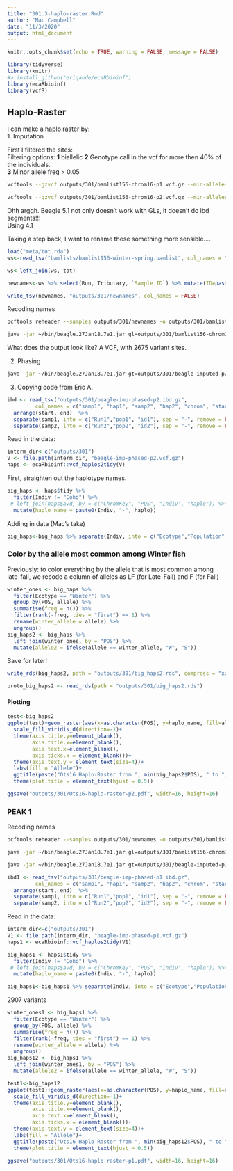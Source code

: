 ```yaml
---
title: "301.3-haplo-raster.Rmd"
author: "Mac Campbell"
date: "11/3/2020"
output: html_document
---
```


```r
knitr::opts_chunk$set(echo = TRUE, warning = FALSE, message = FALSE)
```

```r
library(tidyverse)
library(knitr)
#> install_github("eriqande/ecaRbioinf")
library(ecaRbioinf)
library(vcfR)
```
## Haplo-Raster
I can make a haplo raster by:     
1. Imputation     

First I filtered the sites:    
Filtering options:
__1__ biallelic
__2__ Genotype call in the vcf for more then 40% of the individuals.  
__3__ Minor allele freq > 0.05  

```sh
vcftools --gzvcf outputs/301/bamlist156-chrom16-p1.vcf.gz --min-alleles 2 --max-alleles 2 --max-missing 0.4 --maf 0.05 --out outputs/301/bamlist156-chrom16-p1-filtered --recode 

vcftools --gzvcf outputs/301/bamlist156-chrom16-p2.vcf.gz --min-alleles 2 --max-alleles 2 --max-missing 0.4 --maf 0.05 --out outputs/301/bamlist156-chrom16-p2-filtered --recode 
```

Ohh arggh. Beagle 5.1 not only doesn't work with GLs, it doesn't do ibd segments!!!    
Using 4.1    

Taking a step back, I want to rename these something more sensible....
```r
load("meta/tot.rda")
ws<-read_tsv("bamlists/bamlist156-winter-spring.bamlist", col_names = "Bam")

ws<-left_join(ws, tot)

newnames<-ws %>% select(Run, Tributary, `Sample ID`) %>% mutate(ID=paste(Run, Tributary, `Sample ID`, sep="-")) %>% select(ID)

write_tsv(newnames, "outputs/301/newnames", col_names = FALSE)

```

Recoding names
```sh
bcftools reheader --samples outputs/301/newnames -o outputs/301/bamlist156-chrom16-p2-filtered.recode.renamed.vcf outputs/301/bamlist156-chrom16-p2-filtered.recode.vcf
```

```sh
java -jar ~/bin/beagle.27Jan18.7e1.jar gl=outputs/301/bamlist156-chrom16-p2-filtered.recode.renamed.vcf out=outputs/301/beagle-imputed-p2 > outputs/301/beagle-impute-stdout.txt 
```

What does the output look like? A VCF, with 2675 variant sites.     

2. Phasing    
```sh
java -jar ~/bin/beagle.27Jan18.7e1.jar gt=outputs/301/beagle-imputed-p2.vcf.gz out=outputs/301/beagle-imp-phased-p2 ibd=true ibdcm=0.05 > outputs/301/beagle-phase-stdout.txt 
```

3. Copying code from Eric A.    

```r
ibd <- read_tsv("outputs/301/beagle-imp-phased-p2.ibd.gz",
         col_names = c("samp1", "hap1", "samp2", "hap2", "chrom", "start", "end", "LOD")) %>%
  arrange(start, end)  %>%
  separate(samp1, into = c("Run1","pop1", "id1"), sep = "-", remove = FALSE) %>%
  separate(samp2, into = c("Run2","pop2", "id2"), sep = "-", remove = FALSE)

```



Read in the data:
```r
interm_dir<-c("outputs/301")
V <- file.path(interm_dir, "beagle-imp-phased-p2.vcf.gz")
haps <- ecaRbioinf::vcf_haplos2tidy(V)
```

First, straighten out the haplotype names.
```r
big_haps <- haps$tidy %>%
  filter(Indiv != "Coho") %>%
 # left_join(haps$avd, by = c("ChromKey", "POS", "Indiv", "haplo")) %>% 
  mutate(haplo_name = paste0(Indiv, "-", haplo))
```

Adding in data (Mac's take)
```r
big_haps<-big_haps %>% separate(Indiv, into = c("Ecotype","Population", "ID"), sep = "-", remove = FALSE)
```


### Color by the allele most common among Winter fish

Previously: to color everything by the allele that is most common among late-fall, we recode
a column of alleles as LF (for Late-Fall) and F (for Fall)
```r
winter_ones <- big_haps %>%
  filter(Ecotype == "Winter") %>%
  group_by(POS, allele) %>%
  summarise(freq = n()) %>%
  filter(rank(-freq, ties = "first") == 1) %>%
  rename(winter_allele = allele) %>%
  ungroup()
big_haps2 <- big_haps %>%
  left_join(winter_ones, by = "POS") %>%
  mutate(allele2 = ifelse(allele == winter_allele, "W", "S"))
```

Save for later!
```r
write_rds(big_haps2, path = "outputs/301/big_haps2.rds", compress = "xz")
```

```r
proto_big_haps2 <- read_rds(path = "outputs/301/big_haps2.rds")
```

#### Plotting
```r
test<-big_haps2
ggplot(test)+geom_raster(aes(x=as.character(POS), y=haplo_name, fill=allele2))+
  scale_fill_viridis_d(direction=-1)+
  theme(axis.title.y=element_blank(),
        axis.title.x=element_blank(),
        axis.text.x=element_blank(),
        axis.ticks.x = element_blank())+
  theme(axis.text.y = element_text(size=4))+
  labs(fill = "Allele")+
  ggtitle(paste("Ots16 Haplo-Raster from ", min(big_haps2$POS), " to ", max(big_haps2$POS), sep="" )) +
  theme(plot.title = element_text(hjust = 0.5))

ggsave("outputs/301/Ots16-haplo-raster-p2.pdf", width=16, height=16)
```

### PEAK 1

Recoding names
```sh
bcftools reheader --samples outputs/301/newnames -o outputs/301/bamlist156-chrom16-p1-filtered.recode.renamed.vcf outputs/301/bamlist156-chrom16-p1-filtered.recode.vcf

java -jar ~/bin/beagle.27Jan18.7e1.jar gl=outputs/301/bamlist156-chrom16-p1-filtered.recode.renamed.vcf out=outputs/301/beagle-imputed-p1 > outputs/301/beagle-impute-stdout.txt 

java -jar ~/bin/beagle.27Jan18.7e1.jar gt=outputs/301/beagle-imputed-p1.vcf.gz out=outputs/301/beagle-imp-phased-p1 ibd=true ibdcm=0.05 > outputs/301/beagle-phase-stdout.txt 
```


```r
ibd1 <- read_tsv("outputs/301/beagle-imp-phased-p1.ibd.gz",
         col_names = c("samp1", "hap1", "samp2", "hap2", "chrom", "start", "end", "LOD")) %>%
  arrange(start, end)  %>%
  separate(samp1, into = c("Run1","pop1", "id1"), sep = "-", remove = FALSE) %>%
  separate(samp2, into = c("Run2","pop2", "id2"), sep = "-", remove = FALSE)

```


Read in the data:
```r
interm_dir<-c("outputs/301")
V1 <- file.path(interm_dir, "beagle-imp-phased-p1.vcf.gz")
haps1 <- ecaRbioinf::vcf_haplos2tidy(V1)

big_haps1 <- haps1$tidy %>%
  filter(Indiv != "Coho") %>%
 # left_join(haps$avd, by = c("ChromKey", "POS", "Indiv", "haplo")) %>% 
  mutate(haplo_name = paste0(Indiv, "-", haplo))

big_haps1<-big_haps1 %>% separate(Indiv, into = c("Ecotype","Population", "ID"), sep = "-", remove = FALSE)
```

2907 variants
```r
winter_ones1 <- big_haps1 %>%
  filter(Ecotype == "Winter") %>%
  group_by(POS, allele) %>%
  summarise(freq = n()) %>%
  filter(rank(-freq, ties = "first") == 1) %>%
  rename(winter_allele = allele) %>%
  ungroup()
big_haps12 <- big_haps1 %>%
  left_join(winter_ones1, by = "POS") %>%
  mutate(allele2 = ifelse(allele == winter_allele, "W", "S"))
```
```r
test1<-big_haps12
ggplot(test1)+geom_raster(aes(x=as.character(POS), y=haplo_name, fill=allele2))+
  scale_fill_viridis_d(direction=-1)+
  theme(axis.title.y=element_blank(),
        axis.title.x=element_blank(),
        axis.text.x=element_blank(),
        axis.ticks.x = element_blank())+
  theme(axis.text.y = element_text(size=4))+
  labs(fill = "Allele")+
  ggtitle(paste("Ots16 Haplo-Raster from ", min(big_haps12$POS), " to ", max(big_haps12$POS), sep="" )) +
  theme(plot.title = element_text(hjust = 0.5))

ggsave("outputs/301/Ots16-haplo-raster-p1.pdf", width=16, height=16)
```
